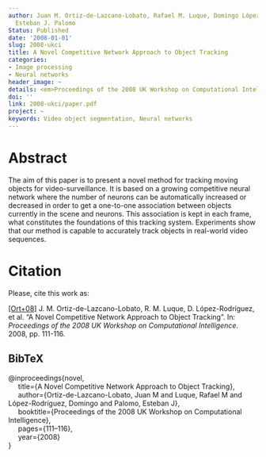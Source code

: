 ```yaml
---
author: Juan M. Ortiz-de-Lazcano-Lobato, Rafael M. Luque, Domingo López-Rodríguez,
  Esteban J. Palomo
Status: Published
date: '2008-01-01'
slug: 2008-ukci
title: A Novel Competitive Network Approach to Object Tracking
categories:
- Image processing
- Neural networks
header_image: ~
details: <em>Proceedings of the 2008 UK Workshop on Computational Intelligence</em>
doi: ''
link: 2008-ukci/paper.pdf
project: ~
keywords: Video object segmentation, Neural networks
---
```




# Abstract


The aim of this paper is to present a novel method for tracking moving objects for video-surveillance. It is based on a growing competitive neural network where the number of neurons can be automatically increased or decreased in order to get a one-to-one association between objects currently in the scene and neurons. This association is kept in each frame, what constitutes the foundations of this tracking system. Experiments show that our method is capable to accurately track objects in real-world video sequences.







# Citation
Please, cite this work as:


<a name=bib-novel></a>[[Ort+08]](#cite-novel) J. M. Ortiz-de-Lazcano-Lobato, R. M. Luque, D. López-Rodríguez, et al. “A Novel Competitive Network Approach to Object Tracking”. In: _Proceedings of the 2008 UK Workshop on Computational Intelligence_. 2008, pp. 111-116.

::: {.callout-note appearance="minimal" collapse=true}

## BibTeX

@inproceedings{novel,<br>&nbsp;&nbsp;&nbsp;&nbsp;  title={A Novel Competitive Network Approach to Object Tracking},<br>&nbsp;&nbsp;&nbsp;&nbsp;  author={Ortiz-de-Lazcano-Lobato, Juan M and Luque, Rafael M and López-Rodríguez, Domingo and Palomo, Esteban J},<br>&nbsp;&nbsp;&nbsp;&nbsp;  booktitle={Proceedings of the 2008 UK Workshop on Computational Intelligence},<br>&nbsp;&nbsp;&nbsp;&nbsp;  pages={111--116},<br>&nbsp;&nbsp;&nbsp;&nbsp;  year={2008}<br>}

:::


